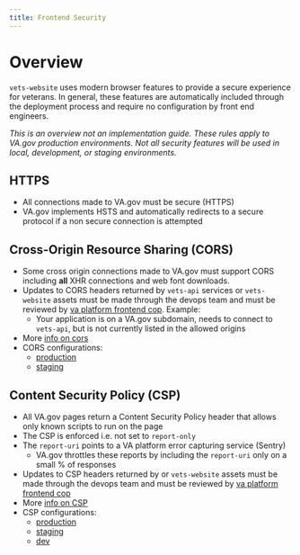 ```yaml
---
title: Frontend Security
---
```


# Overview

`vets-website` uses modern browser features to provide a secure experience for veterans. In general, these features are automatically included through the deployment process and require no configuration by front end engineers.

_This is an overview not an implementation guide. These rules apply to VA.gov production environments. Not all security features will be used in local, development, or staging environments._

## HTTPS

- All connections made to VA.gov must be secure (HTTPS)
- VA.gov implements HSTS and automatically redirects to a secure protocol if a non secure connection is attempted

## Cross-Origin Resource Sharing (CORS)

- Some cross origin connections made to VA.gov must support CORS including **all** XHR connections and web font downloads.
- Updates to CORS headers returned by `vets-api` services or `vets-website` assets must be made through the devops team and must be reviewed by [va platform frontend cop](https://github.com/orgs/department-of-veterans-affairs/teams/va-platform-cop-frontend). Example:
  - Your application is on a VA.gov subdomain, needs to connect to `vets-api`, but is not currently listed in the allowed origins
- More [info on cors](https://developer.mozilla.org/en-US/docs/Web/HTTP/CORS)
- CORS configurations:
  - [production](https://github.com/department-of-veterans-affairs/devops/blob/ec2b1802c10e1e48d475a97f75a5a14fd6e552e7/terraform/environments/dsva-vagov-prod/main.tf#L177-L180)
  - [staging](https://github.com/department-of-veterans-affairs/devops/blob/cbab63cdf0595f4172b43d90cd46233997b37324/terraform/environments/dsva-vagov-staging/s3_buckets.tf#L16-L19)

## Content Security Policy (CSP)

- All VA.gov pages return a Content Security Policy header that allows only known scripts to run on the page
- The CSP is enforced i.e. not set to `report-only`
- The `report-uri` points to a VA platform error capturing service (Sentry)
  - VA.gov throttles these reports by including the `report-uri` only on a small % of responses
- Updates to CSP headers returned by or `vets-website` assets must be made through the devops team and must be reviewed by [va platform frontend cop](https://github.com/orgs/department-of-veterans-affairs/teams/va-platform-cop-frontend)
- More [info on CSP](https://developer.mozilla.org/en-US/docs/Web/HTTP/CSP)
- CSP configurations:
  - [production](https://github.com/department-of-veterans-affairs/devops/blob/master/ansible/deployment/config/revproxy-vagov/vars/content_security_policy_vagov-prod.yml)
  - [staging](https://github.com/department-of-veterans-affairs/devops/blob/master/ansible/deployment/config/revproxy-vagov/vars/content_security_policy_vagov-staging.yml)
  - [dev](https://github.com/department-of-veterans-affairs/devops/blob/master/ansible/deployment/config/revproxy-vagov/vars/content_security_policy_vagov-dev.yml)

